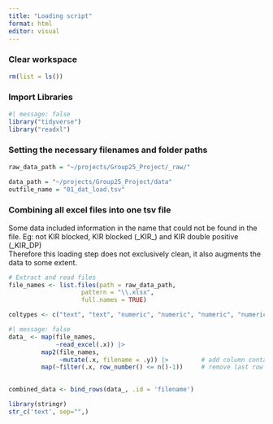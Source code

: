 ```yaml
---
title: "Loading script"
format: html
editor: visual
---
```


### Clear workspace

```r
rm(list = ls())
```

### Import Libraries

```r
#| message: false
library("tidyverse")
library("readxl")
```

### Setting the necessary filenames and folder paths

```r

raw_data_path = "~/projects/Group25_Project/_raw/"

data_path = "~/projects/Group25_Project/data"
outfile_name = "01_dat_load.tsv"

```

### Combining all excel files into one tsv file

Some data included information in the name that could not be found in the file. Eg: not KIR blocked, KIR blocked (\_KIR\_) and KIR double positive (\_KIR_DP)\
Therefore this loading step does not exclusively clean, it also augments the data to some extent.

```r
# Extract and read files
file_names <- list.files(path = raw_data_path,
                    pattern = "\\.xlsx",
                    full.names = TRUE)

coltypes <- c("text", "text", "numeric", "numeric", "numeric", "numeric", "numeric", "numeric", "numeric", "numeric", "numeric", "numeric", "numeric", "numeric","text", "text", "text", "text", "text","text","text", "numeric","numeric", "text", "text")
```

```r
#| message: false
data_ <- map(file_names, 
             ~read_excel(.x)) |>
         map2(file_names, 
              ~mutate(.x, filename = .y)) |>         # add column containing filename
         map(~filter(.x, row_number() <= n()-1))     # remove last row
 
```

```r

combined_data <- bind_rows(data_, .id = 'filename')

```

```r
library(stringr)
str_c('text', sep="",)
```
